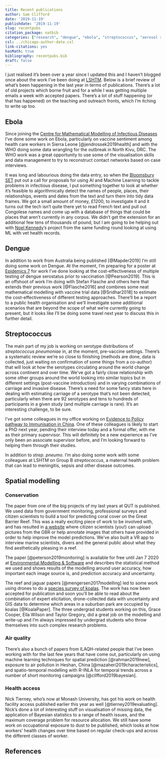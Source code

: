 ```yaml
---
title: Recent publications
author: Sam Clifford
date: '2019-11-19'
publishdate: '2019-11-19'
slug: recentpubs
citation_package: natbib
categories: ["research", "dengue", "ebola", "streptococcus", "aerosol science", "reef"]
csl: ../chicago-author-date.csl
link-citations: yes
hasMath: true
bibliography: recentpubs.bib
draft: false
---
```


I just realised it's been over a year since I updated this and I haven't blogged once about the work I've been doing at [LSHTM](https://www.lshtm.ac.uk/). Below is a brief review of what's been happening in the last year in terms of publications. There's a lot of old projects which borne fruit and for a while I was getting multiple emails a week with accepted papers. There's a lot of stuff happening (or that has happened) on the teaching and outreach fronts, which I'm itching to write up too. 

## Ebola

Since joining the [Centre for Mathematical Modelling of Infectious Diseases](https://www.lshtm.ac.uk/research/centres/centre-mathematical-modelling-infectious-diseases) I've done some work on Ebola, particularly on vaccine sentiment among health care workers in Sierra Leone [@jendrossek2019health] and with the WHO doing some data wrangling for the outbreak in North Kivu, DRC. The WHO work was a great opportunity to use some of the visualisation skills and data management to try to reconstruct contact networks based on case interviews.

It was long and labourious doing the data entry, so when the [Bloomsbury SET](https://bloomsburyset.org.uk/) put out a call for proposals for using AI and Machine Learning to tackle problems in infectious disease, I put something together to look at whether it's feasible to algorithmically detect the names of people, places, their relationships, events and dates from the text and turn them into tidy data frames. We got a small amount of money, £1200, to investigate it and it turns out the tech isn't quite there yet to read French text and pull out Congolese names and come up with a database of things that could be places that aren't currently in any corpus. We didn't get the extension for an additional few tens of thousands of pound, but I am going to be helping out with [Noel Kennedy](https://www.rvc.ac.uk/about/our-people/noel-kennedy)'s project from the same funding round looking at using ML with vet health records.

## Dengue

In addition to work from Australia being published [@Mapder2019] I'm still doing some work on Dengue. At the moment, I'm preparing for a poster at [Epidemics 7](https://www.elsevier.com/events/conferences/international-conference-on-infectious-disease-dynamics) for work I've done looking at the cost-effectiveness of multiple testing of dengue serostatus prior to vaccination [@Pearson2019]. This is an offshoot of work I'm doing with Stefan Flasche and others here that extends their previous work [@Flasche2016] and combines some neat mathematical modelling with vaccine trial data [@Sridhar2018] to estimate the cost-effectiveness of different testing approaches. There'll be a report to a public health organisation and we'll investigate some additional scenarios that are beyond the scope of what we're currently going to present, but it looks like I'll be doing some travel next year to discuss this in further detail.

## Streptococcus

The main part of my job is working on serotype distributions of *streptococcus pneumoniae* in, at the moment, pre-vaccine settings. There's a systematic review we're so close to finishing (methods are done, data is collected, just waiting on confirmation of some things from a co-author) that will look at how the serotypes circulating around the world change across continent and over time. We've got a fairly close relationship with some other groups around the world looking into similar topics but in different settings (post-vaccine introduction) and in varying combinations of carriage and invasive disease. There's a need for some fancy stats here in dealing with estimating carriage of a serotype that's not been detected, particularly when there are 92 serotypes and tens to hundreds of participants in a given study (and multiple carriage is rare). It's an interesting challenge, to be sure. 

I've got some colleagues in my office working on [Evidence to Policy pathway to Immunisation in China](https://www.lshtm.ac.uk/research/centres-projects-groups/modelling-economic-evaluation-vaccines#nihr-epic). One of these colleagues is likely to start a PhD next year, pending their interview today and a formal offer, with me as their primary supervisor. This will definitely be a new experience as I've only been an associate supervisor before, and I'm looking forward to helping them through their studies.

In addition to *strep. pneumo.* I'm also doing some work with some colleagues at LSHTM on Group B *streptococcus*, a maternal health problem that can lead to meningitis, sepsis and other disease outcomes.

## Spatial modelling

### Conservation

The paper from one of the big projects of my last years at QUT is published. We used data from government monitoring, professional surveys and citizen scientists to build a tool for predicting coral cover on the Great Barrier Reef. This was a really exciting piece of work to be involved with, and has resulted in [a website](https://www.virtualreef.org.au/) where citizen scientists (you!) can upload pictures from the GBR or help annotate images that others have provided in order to help improve the model predictions. We've also built a VR app to interview marine scientists, divers and the general public about what they find aesthetically pleasing in a reef.

The paper [@peterson2019monitoring] is available for free until Jan 7 2020 at [Environmental Modelling & Software](https://authors.elsevier.com/c/1a4qX4sKhELBmE) and describes the statistical method we used and shows results of the modelling around user accuracy, how important each image source is, and prediction accuracy and uncertainty.

The reef and jaguar papers [@mengersen2017modelling] led to some work using drones to do a [species survey of koalas](/2018/04/13/koalas/). The work has now been accepted for publication and soon you'll be able to read about the combination of expert elicitation, drone-collected data with uncertainty and GIS data to determine which areas in a suburban park are occupied by koalas [@KoalaPaper]. The three undergrad students working on this, Grace Cooper, Ella Wilson and Taylor Gregory, did a great job on the modelling and write-up and I'm always impressed by undergrad students who throw themselves into such complex research problems.

### Air quality

There's also a bunch of papers from ILAQH-related people that I've been working with for the last few years that have come out, particularly on using machine learning techniques for spatial prediction [@rahman2019new], exposure to air pollution in Heshan, China [@mazaheri2019characteristics], and spatio-temporal modelling with R-INLA for temporal trends across a number of short monitoring campaigns [@clifford2019bayesian].

### Health access

Nick Tierney, who's now at Monash University, has got his work on health facility access published earlier this year as well [@tierney2019evaluating]. Nick's done a lot of interesting stuff on visualisation of missing data,  the application of Bayesian statistics to a range of health issues, and the maximum coverage problem for resource allocation. We still have some work on occupational exposure to dust to be published, which looks at how workers' health changes over time based on regular check-ups and across the different classes of worker.


## References